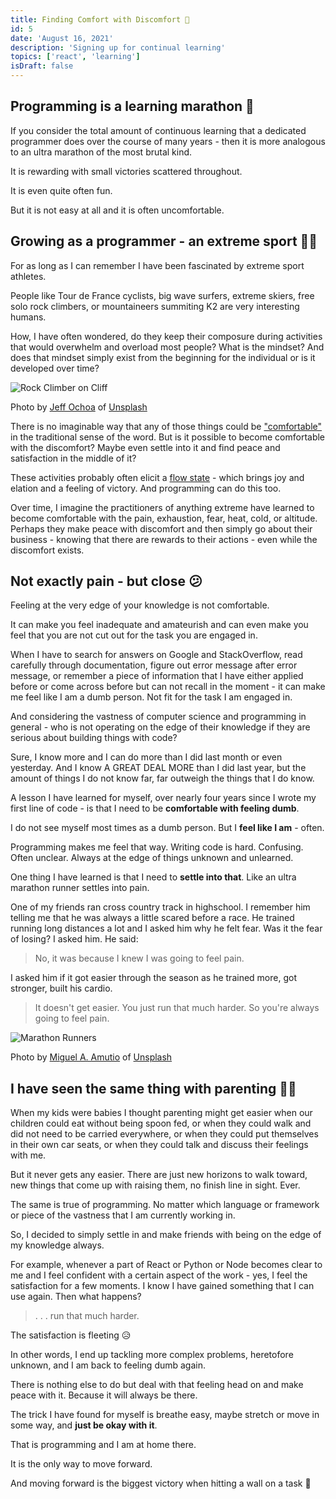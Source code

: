 ```yaml
---
title: Finding Comfort with Discomfort 🌻
id: 5
date: 'August 16, 2021'
description: 'Signing up for continual learning'
topics: ['react', 'learning']
isDraft: false
---
```


## Programming is a learning marathon 🎽

If you consider the total amount of continuous learning that a dedicated programmer does over the
course of many years - then it is more analogous to an ultra marathon of the most brutal kind.

It is rewarding with small victories scattered throughout.

It is even quite often fun.

But it is not easy at all and it is often uncomfortable.

## Growing as a programmer - an extreme sport 🏂🏼

For as long as I can remember I have been fascinated by extreme sport athletes.

People like Tour de France cyclists, big wave surfers, extreme skiers, free solo rock climbers, or
mountaineers summiting K2 are very interesting humans.

How, I have often wondered, do they keep their composure during activities that would overwhelm and
overload most people? What is the mindset? And does that mindset simply exist from the beginning for
the individual or is it developed over time?

<Image
  src='/images/finding-comfort/jeff-ochoa-unsplash.jpg'
  alt='Rock Climber on Cliff'
  height={500}
  width={900}
  className='max-w-full py-4'
/>

Photo by
[Jeff Ochoa](https://unsplash.com/@jeffochoa?utm_source=unsplash&utm_medium=referral&utm_content=creditCopyText)
of
[Unsplash](https://unsplash.com/s/photos/rock-climbing?utm_source=unsplash&utm_medium=referral&utm_content=creditCopyText)

There is no imaginable way that any of those things could be
["comfortable"](https://www.merriam-webster.com/dictionary/comfortable) in the traditional sense of
the word. But is it possible to become comfortable with the discomfort? Maybe even settle into it
and find peace and satisfaction in the middle of it?

These activities probably often elicit a
[flow state](<https://en.wikipedia.org/wiki/Flow_(psychology)>) - which brings joy and elation and a
feeling of victory. And programming can do this too.

Over time, I imagine the practitioners of anything extreme have learned to become comfortable with
the pain, exhaustion, fear, heat, cold, or altitude. Perhaps they make peace with discomfort and
then simply go about their business - knowing that there are rewards to their actions - even while
the discomfort exists.

## Not exactly pain - but close 😕

Feeling at the very edge of your knowledge is not comfortable.

It can make you feel inadequate and amateurish and can even make you feel that you are not cut out
for the task you are engaged in.

When I have to search for answers on Google and StackOverflow, read carefully through documentation,
figure out error message after error message, or remember a piece of information that I have either
applied before or come across before but can not recall in the moment - it can make me feel like I
am a dumb person. Not fit for the task I am engaged in.

And considering the vastness of computer science and programming in general - who is not operating
on the edge of their knowledge if they are serious about building things with code?

Sure, I know more and I can do more than I did last month or even yesterday. And I know A GREAT DEAL
MORE than I did last year, but the amount of things I do not know far, far outweigh the things that
I do know.

A lesson I have learned for myself, over nearly four years since I wrote my first line of code - is
that I need to be **comfortable with feeling dumb**.

I do not see myself most times as a dumb person. But I **feel like I am** - often.

Programming makes me feel that way. Writing code is hard. Confusing. Often unclear. Always at the
edge of things unknown and unlearned.

One thing I have learned is that I need to **settle into that**. Like an ultra marathon runner
settles into pain.

One of my friends ran cross country track in highschool. I remember him telling me that he was
always a little scared before a race. He trained running long distances a lot and I asked him why he
felt fear. Was it the fear of losing? I asked him. He said:

> No, it was because I knew I was going to feel pain.

I asked him if it got easier through the season as he trained more, got stronger, built his cardio.

> It doesn't get easier. You just run that much harder. So you're always going to feel pain.

<Image
  src='/images/finding-comfort/miguel-a-amutio-unsplash.jpg'
  alt='Marathon Runners'
  height={500}
  width={900}
  className='max-w-full py-4'
/>

Photo by
[Miguel A. Amutio](https://unsplash.com/@amutiomi?utm_source=unsplash&utm_medium=referral&utm_content=creditCopyText)
of
[Unsplash](https://unsplash.com/s/photos/marathon?utm_source=unsplash&utm_medium=referral&utm_content=creditCopyText)

## I have seen the same thing with parenting 🤹‍♂️

When my kids were babies I thought parenting might get easier when our children could eat without
being spoon fed, or when they could walk and did not need to be carried everywhere, or when they
could put themselves in their own car seats, or when they could talk and discuss their feelings with
me.

But it never gets any easier. There are just new horizons to walk toward, new things that come up
with raising them, no finish line in sight. Ever.

The same is true of programming. No matter which language or framework or piece of the vastness that
I am currently working in.

So, I decided to simply settle in and make friends with being on the edge of my knowledge always.

For example, whenever a part of React or Python or Node becomes clear to me and I feel confident
with a certain aspect of the work - yes, I feel the satisfaction for a few moments. I know I have
gained something that I can use again. Then what happens?

> . . . run that much harder.

The satisfaction is fleeting 😥

In other words, I end up tackling more complex problems, heretofore unknown, and I am back to
feeling dumb again.

There is nothing else to do but deal with that feeling head on and make peace with it. Because it
will always be there.

The trick I have found for myself is breathe easy, maybe stretch or move in some way, and **just be
okay with it**.

That is programming and I am at home there.

It is the only way to move forward.

And moving forward is the biggest victory when hitting a wall on a task 🥇
